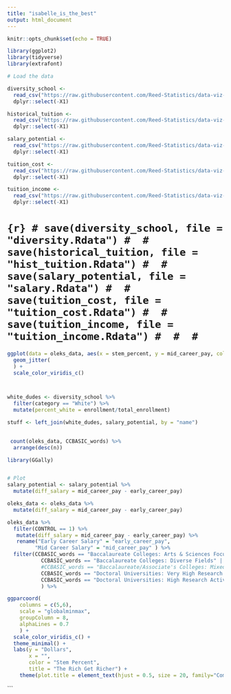 ```yaml
---
title: "isabelle_is_the_best"
output: html_document
---
```


```r
knitr::opts_chunk$set(echo = TRUE)
```

```R

library(ggplot2)
library(tidyverse)
library(extrafont)

```

```r

# Load the data

diversity_school <- 
  read_csv("https://raw.githubusercontent.com/Reed-Statistics/data-viz-competition-2020/main/data/diversity_school.csv") %>%
  dplyr::select(-X1)

historical_tuition <- 
  read_csv("https://raw.githubusercontent.com/Reed-Statistics/data-viz-competition-2020/main/data/historical_tuition.csv") %>%
  dplyr::select(-X1)

salary_potential <-
  read_csv("https://raw.githubusercontent.com/Reed-Statistics/data-viz-competition-2020/main/data/salary_potential.csv") %>%
  dplyr::select(-X1)

tuition_cost <-
  read_csv("https://raw.githubusercontent.com/Reed-Statistics/data-viz-competition-2020/main/data/tuition_cost.csv") %>% 
  dplyr::select(-X1)

tuition_income <-
  read_csv("https://raw.githubusercontent.com/Reed-Statistics/data-viz-competition-2020/main/data/tuition_income.csv") %>%
  dplyr::select(-X1)

``` 


# ```{r}
# save(diversity_school, file = "diversity.Rdata")
# 
# save(historical_tuition, file = "hist_tuition.Rdata")
# 
# save(salary_potential, file = "salary.Rdata")
# 
# save(tuition_cost, file = "tuition_cost.Rdata")
# 
# save(tuition_income, file = "tuition_income.Rdata")
# 
# 
# ```

```R

ggplot(data = oleks_data, aes(x = stem_percent, y = mid_career_pay, color = make_world_better_percent)) + 
  geom_jitter(
  ) + 
  scale_color_viridis_c()




```


```R


white_dudes <- diversity_school %>%
  filter(category == "White") %>%
  mutate(percent_white = enrollment/total_enrollment)

```

```R


stuff <- left_join(white_dudes, salary_potential, by = "name") 
  
```

```r
 count(oleks_data, CCBASIC_words) %>% 
  arrange(desc(n))


```
 
 
```r

library(GGally)


# Plot
salary_potential <- salary_potential %>%
  mutate(diff_salary = mid_career_pay - early_career_pay)

oleks_data <- oleks_data %>%
  mutate(diff_salary = mid_career_pay - early_career_pay)

oleks_data %>%
  filter(CONTROL == 1) %>% 
   mutate(diff_salary = mid_career_pay - early_career_pay) %>%
   rename("Early Career Salary" = "early_career_pay", 
         "Mid Career Salary" = "mid_career_pay" ) %>%
  filter(CCBASIC_words == "Baccalaureate Colleges: Arts & Sciences Focus" |
           CCBASIC_words == "Baccalaureate Colleges: Diverse Fields" |
           #CCBASIC_words == "Baccalaureate/Associate's Colleges: Mixed Baccalaureate/Associate's" |
           CCBASIC_words == "Doctoral Universities: Very High Research Activity" |
           CCBASIC_words == "Doctoral Universities: High Research Activity"
           ) %>%

ggparcoord(
    columns = c(5,6),
    scale = "globalminmax", 
    groupColumn = 8, 
    alphaLines = 0.7
    ) + 
  scale_color_viridis_c() + 
  theme_minimal() + 
  labs(y = "Dollars", 
       x = "", 
       color = "Stem Percent",
       title = "The Rich Get Richer") + 
    theme(plot.title = element_text(hjust = 0.5, size = 20, family="Comic Sans MS"), axis.title.y = element_text(family="Comic Sans MS"), legend.title = element_text(family="Comic Sans MS")) 

```
 
 
 ```